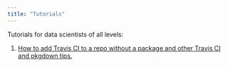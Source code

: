```yaml
---
title: "Tutorials"
---
```


 Tutorials for data scientists of all levels:

1) [How to add Travis CI to a repo without a package and other Travis CI and pkgdown tips.](https://carriewright11.github.io/Travis_CI_not_pkg_tutorial/travis_CI.html)
